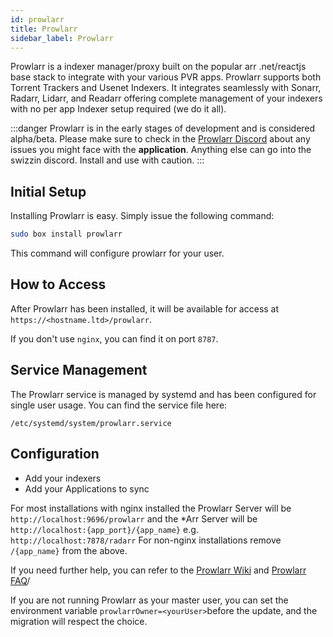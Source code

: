 ```yaml
---
id: prowlarr
title: Prowlarr
sidebar_label: Prowlarr
---
```


Prowlarr is a indexer manager/proxy built on the popular arr .net/reactjs base stack to integrate with your various PVR apps. Prowlarr supports both Torrent Trackers and Usenet Indexers. It integrates seamlessly with Sonarr, Radarr, Lidarr, and Readarr offering complete management of your indexers with no per app Indexer setup required (we do it all).

:::danger
Prowlarr is in the early stages of development and is considered alpha/beta.
Please make sure to check in the [Prowlarr Discord](https://prowlarr.com/discord) about any issues you might face with the **application**.
Anything else can go into the swizzin discord.
Install and use with caution.
:::

## Initial Setup

Installing Prowlarr is easy. Simply issue the following command:

```bash main
sudo box install prowlarr
```

This command will configure prowlarr for your user.

## How to Access

After Prowlarr has been installed, it will be available for access at `https://<hostname.ltd>/prowlarr`.

If you don't use `nginx`, you can find it on port `8787`.

## Service Management

The Prowlarr service is managed by systemd and has been configured for single user usage. You can find the service file here:

```
/etc/systemd/system/prowlarr.service
```


<SystemdTabs service="prowlarr"/>

## Configuration

- Add your indexers
- Add your Applications to sync

For most installations with nginx installed the Prowlarr Server will be `http://localhost:9696/prowlarr` and the *Arr Server will be `http://localhost:{app_port}/{app_name}` e.g. `http://localhost:7878/radarr`
For non-nginx installations remove `/{app_name}` from the above.

If you need further help, you can refer to the [Prowlarr Wiki](https://wiki.servarr.com/Prowlarr) and [Prowlarr FAQ](https://wiki.servarr.com/Prowlarr_FAQ)/

   
If you are not running Prowlarr as your master user, you can set the environment variable `prowlarrOwner=<yourUser>`before the update, and the migration will respect the choice.
